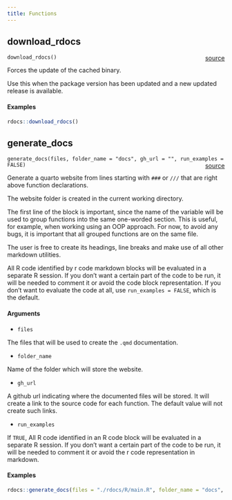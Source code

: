 ```yaml
---
title: Functions
---
```


## download_rdocs

`download_rdocs()`<span style="float: right;"> [source](https://github.com/daniellga/rdocs/tree/main/rdocs/R/main.R#L45) </span> \

Forces the update of the cached binary.

Use this when the package version has been updated and a new updated release is available.

#### Examples

```r
rdocs::download_rdocs()
```

## generate_docs

`generate_docs(files, folder_name = "docs", gh_url = "", run_examples = FALSE)`<span style="float: right;"> [source](https://github.com/daniellga/rdocs/tree/main/rdocs/R/main.R#L114) </span> \

Generate a quarto website from lines starting with `###` or `///` that are right above function declarations.

The website folder is created in the current working directory.

The first line of the block is important, since the name of the variable will be used to group functions into the
same one-worded section. This is useful, for example, when working using an OOP approach. For now, to avoid any
bugs, it is important that all grouped functions are on the same file.

The user is free to create its headings, line breaks and make use of all other markdown utilities.

All R code identified by r code markdown blocks will be evaluated in a separate R session. If you don't want a certain part of the
code to be run, it will be needed to comment it or avoid the code block representation. If you don't want to evaluate
the code at all, use `run_examples = FALSE`, which is the default.

#### Arguments

* `files`

The files that will be used to create the `.qmd` documentation.

* `folder_name`

Name of the folder which will store the website.

* `gh_url`

A github url indicating where the documented files will be stored. It will create a link to the source code for each
function. The default value will not create such links.

* `run_examples`

If `TRUE`, All R code identified in an R code block will be evaluated in a separate R session. If you don't want a certain part
of the code to be run, it will be needed to comment it or avoid the r code representation in markdown.

#### Examples

```r
rdocs::generate_docs(files = "./rdocs/R/main.R", folder_name = "docs", gh_url = "https://github.com/daniellga/rdocs/tree/main/rdocs/R", run_examples = FALSE)
```
